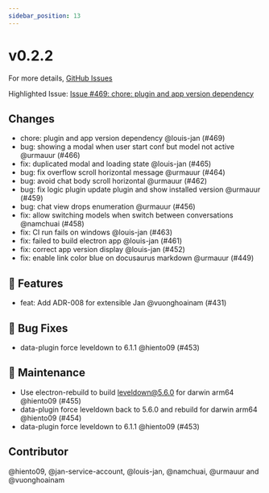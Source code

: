 ```yaml
---
sidebar_position: 13
---
```

# v0.2.2

For more details, [GitHub Issues](https://github.com/janhq/jan/releases/tag/v0.2.2)

Highlighted Issue:  [Issue #469: chore: plugin and app version dependency](https://github.com/janhq/jan/pull/469)

## Changes

- chore: plugin and app version dependency @louis-jan (#469)
- bug: showing a modal when user start conf but model not active @urmauur (#466)
- fix: duplicated modal and loading state @louis-jan (#465)
- bug: fix overflow scroll horizontal message @urmauur (#464)
- bug: avoid chat body scroll horizontal @urmauur (#462)
- bug: fix logic plugin update plugin and show installed version @urmauur (#459)
- bug: chat view drops enumeration @urmauur (#456)
- fix: allow switching models when switch between conversations @namchuai (#458)
- fix: CI run fails on windows @louis-jan (#463)
- fix: failed to build electron app @louis-jan (#461)
- fix: correct app version display @louis-jan (#452)
- fix: enable link color blue on docusaurus markdown @urmauur (#449)

## 🚀 Features

- feat: Add ADR-008 for extensible Jan @vuonghoainam (#431)

## 🐛 Bug Fixes

- data-plugin force leveldown to 6.1.1 @hiento09 (#453)

## 🧰 Maintenance

- Use electron-rebuild to build leveldown@5.6.0 for darwin arm64 @hiento09 (#455)
- data-plugin force leveldown back to 5.6.0 and rebuild for darwin arm64 @hiento09 (#454)
- data-plugin force leveldown to 6.1.1 @hiento09 (#453)

## Contributor

@hiento09, @jan-service-account, @louis-jan, @namchuai, @urmauur and @vuonghoainam


